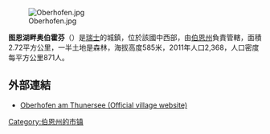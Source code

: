 [[Image:Oberhofen.jpg|right]]

'''图恩湖畔奥伯霍芬'''（{{lang-de|Oberhofen am Thunersee}}）是[[瑞士|瑞士]]的城鎮，位於該國中西部，由[[伯恩州|伯恩州]]負責管轄，面積2.72平方公里，一半土地是森林，海拔高度585米，2011年人口2,368，人口密度每平方公里871人。

==外部連結==
* [https://web.archive.org/web/20170825035409/http://www.oberhofen.ch/ Oberhofen am Thunersee (Official village website)]

{{Switzerland-geo-stub}}
[[Category:伯恩州的市镇|Category:伯恩州的市镇]]